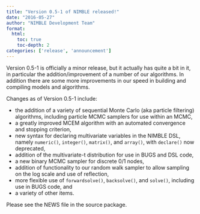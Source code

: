 ```yaml
---
title: "Version 0.5-1 of NIMBLE released!"
date: "2016-05-27"
author: "NIMBLE Development Team"
format:
  html:
    toc: true
    toc-depth: 2
categories: ['release', 'announcement']
---
```


Version 0.5-1 is officially a minor release, but it actually has quite a bit in it, in particular the addition/improvement of a number of our algorithms. In addition there are some more improvements in our speed in building and compiling models and algorithms.

Changes as of Version 0.5-1 include:

  * the addition of a variety of sequential Monte Carlo (aka particle filtering) algorithms, including particle MCMC samplers for use within an MCMC,
  * a greatly improved MCEM algorithm with an automated convergence and stopping criterion,
  * new syntax for declaring multivariate variables in the NIMBLE DSL, namely `numeric()`, `integer()`, `matrix()`, and `array()`, with `declare()` now deprecated,
  * addition of the multivariate-t distribution for use in BUGS and DSL code,
  * a new binary MCMC sampler for discrete 0/1 nodes,
  * addition of functionality to our random walk sampler to allow sampling on the log scale and use of reflection,
  * more flexible use of `forwardsolve()`, `backsolve()`, and `solve()`, including use in BUGS code, and
  * a variety of other items.

Please see the NEWS file in the source package.